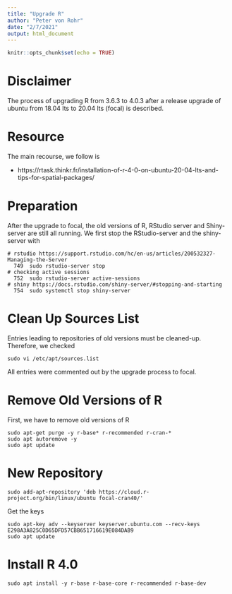 ```yaml
---
title: "Upgrade R"
author: "Peter von Rohr"
date: "2/7/2021"
output: html_document
---
```


```r
knitr::opts_chunk$set(echo = TRUE)
```

# Disclaimer
The process of upgrading R from 3.6.3 to 4.0.3 after a release upgrade of ubuntu from 18.04 lts to 20.04 lts (focal) is described. 


# Resource
The main recourse, we follow is

* https://rtask.thinkr.fr/installation-of-r-4-0-on-ubuntu-20-04-lts-and-tips-for-spatial-packages/


# Preparation
After the upgrade to focal, the old versions of R, RStudio server and Shiny-server are still all running. We first stop the RStudio-server and the shiny-server with

```
# rstudio https://support.rstudio.com/hc/en-us/articles/200532327-Managing-the-Server
  749  sudo rstudio-server stop
# checking active sessions  
  752  sudo rstudio-server active-sessions
# shiny https://docs.rstudio.com/shiny-server/#stopping-and-starting
  754  sudo systemctl stop shiny-server
```


# Clean Up Sources List
Entries leading to repositories of old versions must be cleaned-up. Therefore, we checked 

```
sudo vi /etc/apt/sources.list
```

All entries were commented out by the upgrade process to focal.


# Remove Old Versions of R
First, we have to remove old versions of R

```
sudo apt-get purge -y r-base* r-recommended r-cran-*
sudo apt autoremove -y
sudo apt update
```



# New Repository

```
sudo add-apt-repository 'deb https://cloud.r-project.org/bin/linux/ubuntu focal-cran40/'
```

Get the keys

```
sudo apt-key adv --keyserver keyserver.ubuntu.com --recv-keys E298A3A825C0D65DFD57CBB651716619E084DAB9
sudo apt update
```


# Install R 4.0

```
sudo apt install -y r-base r-base-core r-recommended r-base-dev
```


